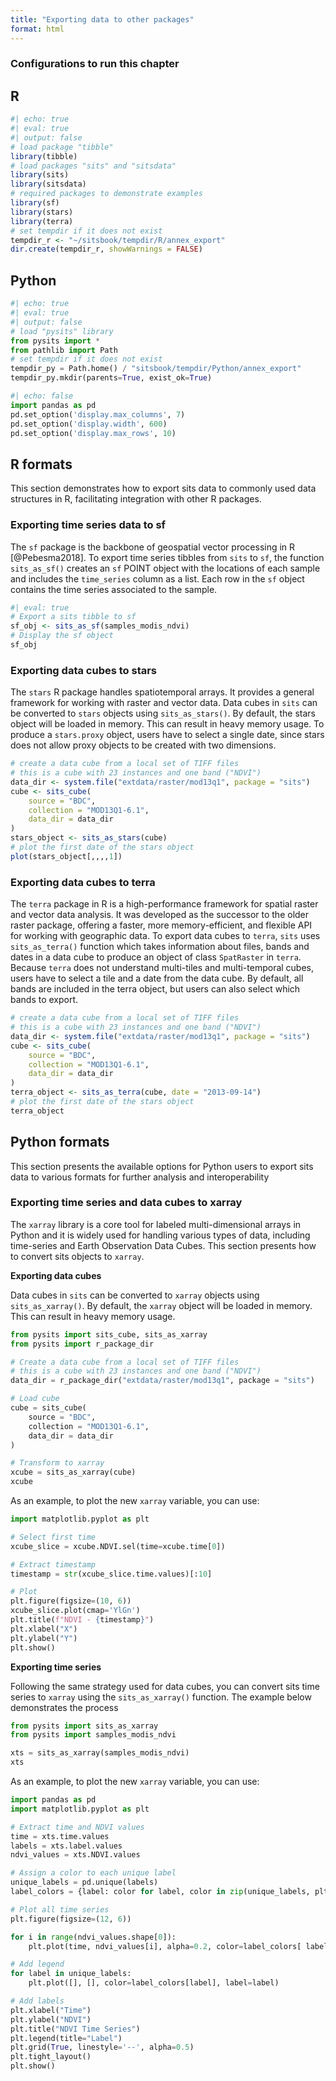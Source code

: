 ```yaml
---
title: "Exporting data to other packages"
format: html
---
```


### Configurations to run this chapter{-}

:::{.panel-tabset}
## R
```r
#| echo: true
#| eval: true
#| output: false
# load package "tibble"
library(tibble)
# load packages "sits" and "sitsdata"
library(sits)
library(sitsdata)
# required packages to demonstrate examples
library(sf)
library(stars)
library(terra)
# set tempdir if it does not exist 
tempdir_r <- "~/sitsbook/tempdir/R/annex_export"
dir.create(tempdir_r, showWarnings = FALSE)
```
## Python
```python
#| echo: true
#| eval: true
#| output: false
# load "pysits" library
from pysits import *
from pathlib import Path
# set tempdir if it does not exist 
tempdir_py = Path.home() / "sitsbook/tempdir/Python/annex_export"
tempdir_py.mkdir(parents=True, exist_ok=True)
```
```python
#| echo: false
import pandas as pd
pd.set_option('display.max_columns', 7)
pd.set_option('display.width', 600)
pd.set_option('display.max_rows', 10)
```
:::

## R formats

This section demonstrates how to export sits data to commonly used data structures in R, facilitating integration with other R packages.

### Exporting time series data to sf 

The `sf` package is the backbone of geospatial vector processing in R [@Pebesma2018]. To export time series tibbles from `sits` to `sf`, the function `sits_as_sf()` creates an `sf` POINT object with the locations of each sample and includes the `time_series` column as a list. Each row in the `sf` object contains the time series associated to the sample.

```r
#| eval: true
# Export a sits tibble to sf
sf_obj <- sits_as_sf(samples_modis_ndvi)
# Display the sf object
sf_obj
```

### Exporting data cubes to stars

The `stars` R package handles spatiotemporal arrays. It provides a general framework for working with raster and vector data. Data cubes in `sits` can be converted to `stars` objects using `sits_as_stars()`. By default, the stars object will be loaded in memory. This can result in heavy memory usage. To produce a `stars.proxy` object, users have to select a single date, since stars does not allow proxy objects to be created with two dimensions.

```r
# create a data cube from a local set of TIFF files
# this is a cube with 23 instances and one band ("NDVI")
data_dir <- system.file("extdata/raster/mod13q1", package = "sits")
cube <- sits_cube(
    source = "BDC",
    collection = "MOD13Q1-6.1",
    data_dir = data_dir
)
stars_object <- sits_as_stars(cube)
# plot the first date of the stars object
plot(stars_object[,,,,1])
```

### Exporting data cubes to terra

The `terra` package in R is a high-performance framework for spatial raster and vector data analysis. It was developed as the successor to the older raster package, offering a faster, more memory-efficient, and flexible API for working with geographic data. To export data cubes to `terra`, `sits` uses `sits_as_terra()` function which takes information about files, bands and dates in a data cube to produce an object of class  `SpatRaster` in `terra`. Because `terra` does not understand multi-tiles and multi-temporal cubes, users have to select a tile and a date from the data cube. By default, all bands are included in the terra object, but users can also select which bands to export.

```r
# create a data cube from a local set of TIFF files
# this is a cube with 23 instances and one band ("NDVI")
data_dir <- system.file("extdata/raster/mod13q1", package = "sits")
cube <- sits_cube(
    source = "BDC",
    collection = "MOD13Q1-6.1",
    data_dir = data_dir
)
terra_object <- sits_as_terra(cube, date = "2013-09-14")
# plot the first date of the stars object
terra_object
```


## Python formats

This section presents the available options for Python users to export sits data to various formats for further analysis and interoperability

### Exporting time series and data cubes to xarray

The `xarray` library is a core tool for labeled multi-dimensional arrays in Python and it is widely used for handling various types of data, including time-series and Earth Observation Data Cubes. This section presents how to convert sits objects to `xarray`.

**Exporting data cubes**

Data cubes in `sits` can be converted to `xarray` objects using `sits_as_xarray()`. By default, the `xarray` object will be loaded in memory. This can result in heavy memory usage.

```python
from pysits import sits_cube, sits_as_xarray
from pysits import r_package_dir

# Create a data cube from a local set of TIFF files
# this is a cube with 23 instances and one band ("NDVI")
data_dir = r_package_dir("extdata/raster/mod13q1", package = "sits")

# Load cube
cube = sits_cube(
    source = "BDC",
    collection = "MOD13Q1-6.1",
    data_dir = data_dir
)

# Transform to xarray
xcube = sits_as_xarray(cube)
xcube
```

As an example, to plot the new `xarray` variable, you can use:

```python
import matplotlib.pyplot as plt

# Select first time
xcube_slice = xcube.NDVI.sel(time=xcube.time[0])

# Extract timestamp
timestamp = str(xcube_slice.time.values)[:10]

# Plot
plt.figure(figsize=(10, 6))
xcube_slice.plot(cmap='YlGn')
plt.title(f"NDVI - {timestamp}")
plt.xlabel("X")
plt.ylabel("Y")
plt.show()
```

**Exporting time series**

Following the same strategy used for data cubes, you can convert sits time series to `xarray` using the `sits_as_xarray()` function. The example below demonstrates the process

```python
from pysits import sits_as_xarray
from pysits import samples_modis_ndvi

xts = sits_as_xarray(samples_modis_ndvi)
xts
```

As an example, to plot the new `xarray` variable, you can use:

```python
import pandas as pd
import matplotlib.pyplot as plt

# Extract time and NDVI values
time = xts.time.values
labels = xts.label.values
ndvi_values = xts.NDVI.values

# Assign a color to each unique label
unique_labels = pd.unique(labels)
label_colors = {label: color for label, color in zip(unique_labels, plt.cm.tab10.colors)}

# Plot all time series
plt.figure(figsize=(12, 6))

for i in range(ndvi_values.shape[0]):
    plt.plot(time, ndvi_values[i], alpha=0.2, color=label_colors[ labels[i] ])

# Add legend
for label in unique_labels:
    plt.plot([], [], color=label_colors[label], label=label)

# Add labels
plt.xlabel("Time")
plt.ylabel("NDVI")
plt.title("NDVI Time Series")
plt.legend(title="Label")
plt.grid(True, linestyle='--', alpha=0.5)
plt.tight_layout()
plt.show()
```
